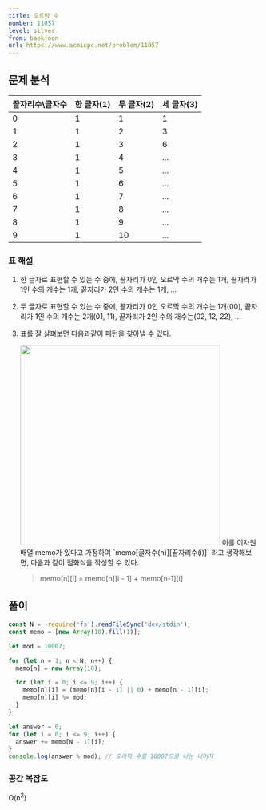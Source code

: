 ```yaml
---
title: 오르막 수
number: 11057
level: silver
from: baekjoon
url: https://www.acmicpc.net/problem/11057
---
```


## 문제 분석

| 끝자리수\글자수 | 한 글자(1) | 두 글자(2) | 세 글자(3) |
| --------------- | ---------- | ---------- | ---------- |
| 0               | 1          | 1          | 1          |
| 1               | 1          | 2          | 3          |
| 2               | 1          | 3          | 6          |
| 3               | 1          | 4          | ...        |
| 4               | 1          | 5          | ...        |
| 5               | 1          | 6          | ...        |
| 6               | 1          | 7          | ...        |
| 7               | 1          | 8          | ...        |
| 8               | 1          | 9          | ...        |
| 9               | 1          | 10         | ...        |

### 표 해설

1. 한 글자로 표현할 수 있는 수 중에,
   끝자리가 0인 오르막 수의 개수는 1개, 끝자리가 1인 수의 개수는 1개, 끝자리가 2인 수의 개수는 1개, …
2. 두 글자로 표현할 수 있는 수 중에,
   끝자리가 0인 오르막 수의 개수는 1개(00), 끝자리가 1인 수의 개수는 2개(01, 11), 끝자리가 2인 수의 개수는(02, 12, 22), …
3. 표를 잘 살펴보면 다음과같이 패턴을 찾아낼 수 있다.

   <img src="/cps/baekjoon-11057.png" width="400" />
   이를 이차원배열 memo가 있다고 가정하여 `memo[글자수(n)][끝자리수(i)]` 라고 생각해보면, 다음과
   같이 점화식을 작성할 수 있다.

   > memo[n][i] = memo[n][i - 1] + memo[n-1][i]

## 풀이

```js
const N = +require('fs').readFileSync('dev/stdin');
const memo = [new Array(10).fill(1)];

let mod = 10007;

for (let n = 1; n < N; n++) {
  memo[n] = new Array(10);

  for (let i = 0; i <= 9; i++) {
    memo[n][i] = (memo[n][i - 1] || 0) + memo[n - 1][i];
    memo[n][i] %= mod;
  }
}

let answer = 0;
for (let i = 0; i <= 9; i++) {
  answer += memo[N - 1][i];
}
console.log(answer % mod); // 오라막 수를 10007으로 나눈 나머지
```

### 공간 복잡도

O(n<sup>2</sup>)
